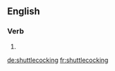 ==English==

===Verb===
{{head|en|present participle}}

# {{present participle of|shuttlecock|lang=en|nocat=1}}

[[de:shuttlecocking]]
[[fr:shuttlecocking]]
